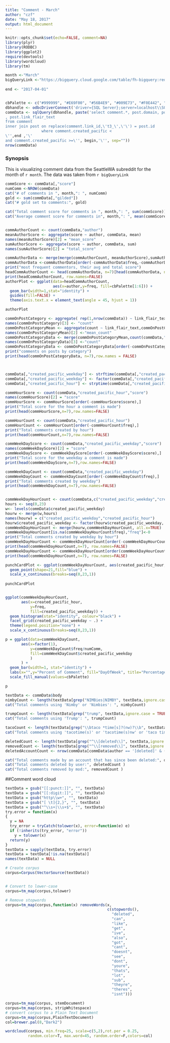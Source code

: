 ```yaml
---
title: "Comment - March"
author: "czf"
date: "May 18, 2017"
output: html_document
---
```

<!---

"word counts" using library(qdap) and the wc() function
wc(textData)
-->

```r
knitr::opts_chunk$set(echo=FALSE, comment=NA)
library(plyr)
library(RODBC)
library(ggplot2)
require(devtools)
library(wordcloud)
library(tm)

month <-"March"
bigQueryLink <-"https://bigquery.cloud.google.com/table/fh-bigquery:reddit_comments.2017_03"
                                                                        begin <- "2017-03-01"
end <- "2017-04-01"


cbPalette <- c("#999999", "#E69F00", "#56B4E9", "#009E73", "#F0E442", "#0072B2", "#D55E00", "#CC79A7")
dbhandle <- odbcDriverConnect('driver={SQL Server};server=localhost\\SQLEXPRESS;database=SeattleWA_subreddit;trusted_connection=true')
commData <- sqlQuery(dbhandle, paste('select comment.*, post.domain, post.author as \'post_author\' 
, post.link_flair_text 
from comment
inner join post on replace(comment.link_id,\'t3_\',\'\') = post.id
                where comment.created_pacific <
\'',end ,'\'
and comment.created_pacific >=\'', begin,'\'', sep=""))
nrow(commData)
```

### Synopsis 
This is visualizing comment data from the SeattleWA subreddit for the month of `r month`.  The data was taken from `r bigQueryLink`

```r
commScore <- commData[,"score"]
numComm <-NROW(commData)
cat("# of comments in ", month,": ", numComm) 
gold <- sum(commData[,"gilded"])
cat("# gold set to comments:", gold)

cat("Total comment score for comments in ", month,": ", sum(commScore))
cat("Average comment score for comments in", month,": ", mean(commScore))


commAuthorCount <- count(commData,"author")
meanAuthorScore <- aggregate(score ~ author, commData, mean)
names(meanAuthorScore)[2] = "mean_score"
sumAuthorScore <- aggregate(score ~ author, commData, sum)
names(sumAuthorScore)[2] = "total_score"

commAuthorData <- merge(merge(commAuthorCount, meanAuthorScore),sumAuthorScore)
commAuthorData <-commAuthorData[order(-commAuthorData$freq,-commAuthorData$mean_score),]
print("most frequent commentors, their avg and total score")
headCommAuthorCount <- head(commAuthorData, n=7)[head(commAuthorData, n=7)$author != '[deleted]',]
print(headCommAuthorCount, row.names=FALSE)
authorPlot <- ggplot(data=headCommAuthorCount, 
                     aes(x=author,y=freq, fill=cbPalette[1:6])) +
  geom_bar(width=1,stat="identity") +
  guides(fill=FALSE) +
  theme(axis.text.x = element_text(angle = 45, hjust = 1))

authorPlot

commOnPostCategory <- aggregate( rep(1,nrow(commData)) ~ link_flair_text + link_id,commData,sum)
names(commOnPostCategory)[3] <- "count"
commOnPostCategoryMean <- aggregate(count ~ link_flair_text,commOnPostCategory,mean)
names(commOnPostCategoryMean)[2] <-"mean_count"
commOnPostCategoryData <- merge(commOnPostCategoryMean,count(commData,"link_flair_text"))
names(commOnPostCategoryData)[3] <-"count"
commOnPostCategoryData <- commOnPostCategoryData[order(-commOnPostCategoryData$count, -commOnPostCategoryData$mean_count),]
print("comments on posts by category")
print(head(commOnPostCategoryData, n=7),row.names = FALSE)



commData[,"created_pacific_weekday"] <- strftime(commData[,"created_pacific"],"%A")
commData[,"created_pacific_weekday"] <- factor(commData[,"created_pacific_weekday"], levels = c("Sunday","Monday","Tuesday","Wednesday", "Thursday", "Friday", "Saturday"))
commData[,"created_pacific_hour"] <- strptime(commData[,"created_pacific"],"%Y-%m-%d %H:%M:%S")$hour

commHourScore <- count(commData,"created_pacific_hour","score")
names(commHourScore)[2] = "score"
commHourScore <- commHourScore[order(-commHourScore$score),]
print("Total score for the hour a comment is made")
print(head(commHourScore,n=7),row.names=FALSE)

commHourCount <- count(commData,"created_pacific_hour")
commHourCount <- commHourCount[order(-commHourCount$freq),]
print("Total comments created by hour")
print(head(commHourCount,n=7),row.names=FALSE)

commWeekDayScore <- count(commData,"created_pacific_weekday","score")
names(commWeekDayScore)[2] = "score"
commWeekDayScore <- commWeekDayScore[order(-commWeekDayScore$score),]
print("Total score for the weekday a comment is made")
print(head(commWeekDayScore,n=7),row.names=FALSE)

commWeekDayCount <- count(commData,"created_pacific_weekday")
commWeekDayCount <- commWeekDayCount[order(-commWeekDayCount$freq),]
print("Total comments created by weekday")
print(head(commWeekDayCount,n=7),row.names=FALSE)


commWeekDayHourCount <- count(commData,c("created_pacific_weekday","created_pacific_hour"))
hours <- seq(0,23)
w<- levels(commData$created_pacific_weekday)
hourw <- merge(w,hours)
names(hourw) = c("created_pacific_weekday","created_pacific_hour")
hourw$created_pacific_weekday <- factor(hourw$created_pacific_weekday, levels(commData$created_pacific_weekday))
commWeekDayHourCount <- merge(hourw,commWeekDayHourCount, all.x=TRUE)
commWeekDayHourCount[is.na(commWeekDayHourCount$freq),"freq"]<-0
print("Total comments created by weekday by hour")
commWeekDayHourCount <- commWeekDayHourCount[order(-commWeekDayHourCount$freq),]
print(head(commWeekDayHourCount,n=7), row.names=FALSE)
commWeekDayHourCount <- commWeekDayHourCount[order(commWeekDayHourCount$freq),]
print(head(commWeekDayHourCount,n=7), row.names=FALSE)

punchCardPlot <- ggplot(commWeekDayHourCount, aes(created_pacific_hour,  created_pacific_weekday, size=freq)) + 
  geom_point(shape=21,fill="blue") +
  scale_x_continuous(breaks=seq(0,23,1))  
  
punchCardPlot


ggplot(commWeekDayHourCount, 
       aes(x=created_pacific_hour, 
           y=freq, 
           fill=created_pacific_weekday)) + 
  geom_histogram(stat="identity", colour="black") +
  facet_grid(created_pacific_weekday ~ .) +
  theme(legend.position="none") +
  scale_x_continuous(breaks=seq(0,23,1))

p = ggplot(data=commWeekDayCount,
       aes(x=factor(1),
           y=commWeekDayCount$freq/numComm,
           fill=commWeekDayCount$created_pacific_weekday
           )
       ) +
  geom_bar(width=1, stat="identity") +
  labs(x="",y="Percent of Comment", fill="DayOfWeek", title="Percentage of comments by DayOfWeek") +
  scale_fill_manual(values=cbPalette)

p
```
```r

textData <- commData$body
nimbyCount <- length(textData[grep("NIMBies|NIMBY", textData,ignore.case = TRUE)])
cat("Total comments using 'Nimby' or 'Nimbies': ", nimbyCount)
```
```r
trumpCount <- length(textData[grep("trump", textData,ignore.case = TRUE)])
cat("Total comments using 'Trump': ", trumpCount)
```
```r

tacoCount <- length(textData[grep("\\btaco *time[s]?(nw)?\\b", textData,ignore.case = TRUE)])
cat("Total comments using 'tacotime(s)' or 'tacotime(s)nw' or 'taco time(s)' or 'taco time(s)nw': ", tacoCount)

```



```r
deletedCount <- length(textData[grep("^\\[deleted\\]", textData,ignore.case = TRUE)])
removedCount <- length(textData[grep("^\\[removed\\]", textData,ignore.case = TRUE)])
deletedAccountCount <- nrow(commData[commData$author == '[deleted]' & (commData$body != "[deleted]"  & commData$body != "[removed]"),c("author", "body")])

cat("Total comments made by an account that has since been deleted:", deletedAccountCount)
cat("Total comments deleted by user:", deletedCount )
cat("Total comments removed by mod:", removedCount )
```

##Comment word cloud
```r
textData = gsub("[[:punct:]]", "", textData)
textData = gsub("[[:digit:]]", "", textData)
textData = gsub("http\\w+", "", textData)
textData = gsub("[ \t]{2,}", "", textData)
textData = gsub("^\\s+|\\s+$", "", textData)
try.error = function(x)
{
  y = NA
  try_error = tryCatch(tolower(x), error=function(e) e)
  if (!inherits(try_error, "error"))
    y = tolower(x)
  return(y)
}
textData = sapply(textData, try.error)
textData = textData[!is.na(textData)]
names(textData) = NULL

# Create corpus
corpus=Corpus(VectorSource(textData))


# Convert to lower-case
corpus=tm_map(corpus,tolower)

# Remove stopwords
corpus=tm_map(corpus,function(x) removeWords(x,
                                             c(stopwords(),
                                               "deleted",
                                               "can",
                                               "like",
                                               "get",
                                               "ive",
                                               "also",
                                               "got",
                                               "cant",
                                               "doesnt",
                                               "see",
                                               "dont",
                                               "youre",
                                               "thats",
                                               "lot",
                                               "sub",
                                               "theyre",
                                               "theres",
                                               "isnt")))

corpus=tm_map(corpus, stemDocument)
corpus=tm_map(corpus, stripWhitespace)
# convert corpus to a Plain Text Document
corpus=tm_map(corpus,PlainTextDocument)
col=brewer.pal(8,"Dark2")

wordcloud(corpus, min.freq=25, scale=c(5,2),rot.per = 0.25,
          random.color=T, max.word=45, random.order=F,colors=col)
```